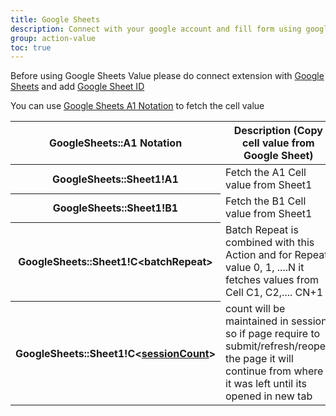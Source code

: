 ```yaml
---
title: Google Sheets
description: Connect with your google account and fill form using google sheets data directly in iterative manner.
group: action-value
toc: true
---
```


Before using Google Sheets Value please do connect extension with [Google Sheets]([[docsref:/settings/google-sheets]]) and add [Google Sheet ID]([[docsref:/configuration/config-settings#google-sheet-id]])

You can use [Google Sheets A1 Notation](https://developers.google.com/sheets/api/guides/concepts#:~:text=The%20Google%20Sheets%20API%20is,Update%20spreadsheet%20formatting) to fetch the cell value

<table class="table">
  <thead>
    <tr>
      <th scope="col">GoogleSheets::A1 Notation</th>
      <th scope="col">Description (Copy cell value from Google Sheet)</th>
    </tr>
  </thead>
  <tbody>
    <tr>
      <th scope="row">GoogleSheets::Sheet1!A1</th>
      <td>Fetch the A1 Cell value from Sheet1</td>
    </tr>
    <tr>
      <th scope="row">GoogleSheets::Sheet1!B1</th>
      <td>Fetch the B1 Cell value from Sheet1</td>
    </tr>
    <tr>
      <th scope="row">GoogleSheets::Sheet1!C&lt;batchRepeat&gt;</th>
      <td>
        Batch Repeat is combined with this Action and for Repeat value 0, 1, ....N it fetches values from Cell C1,
        C2,.... CN+1
      </td>
    </tr>
    <tr>
      <th scope="row">
        GoogleSheets::Sheet1!C&lt;<a href="[[docsref:/session/overview]]">sessionCount</a>&gt;
      </th>
      <td>
        count will be maintained in session so if page require to submit/refresh/reopen the page it will continue from
        where it was left until its opened in new tab
      </td>
    </tr>
  </tbody>
</table>

<Callout name="subscribe-callout" />
